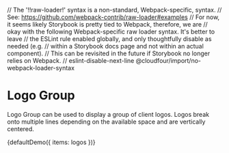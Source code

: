 // The '!!raw-loader!' syntax is a non-standard, Webpack-specific, syntax.
// See: https://github.com/webpack-contrib/raw-loader#examples
// For now, it seems likely Storybook is pretty tied to Webpack, therefore, we are
// okay with the following Webpack-specific raw loader syntax. It's better to leave
// the ESLint rule enabled globally, and only thoughtfully disable as needed (e.g.
// within a Storybook docs page and not within an actual component).
// This can be revisited in the future if Storybook no longer relies on Webpack.
// eslint-disable-next-line @cloudfour/import/no-webpack-loader-syntax

<Meta title="Objects/Logo Group" />

# Logo Group

Logo Group can be used to display a group of client logos. Logos break onto multiple lines depending on the available space and are vertically centered.

<Canvas>
  <Story
    name="Default"
    parameters={{ docs: { source: { code: defaultDemoSource } } }}
  >
    {defaultDemo({ items: logos })}
  </Story>
</Canvas>
